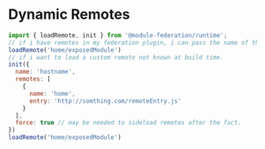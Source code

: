 # Dynamic Remotes

```js
import { loadRemote, init } from '@module-federation/runtime';
// if i have remotes in my federation plugin, i can pass the name of the remote
loadRemote('home/exposedModule')
// if i want to load a custom remote not known at build time.
init({
  name: 'hostname',
  remotes: [
    {
      name: 'home',
      entry: 'http://somthing.com/remoteEntry.js'
    }
  ],
  force: true // may be needed to sideload remotes after the fact.
})
loadRemote('home/exposedModule')
```
